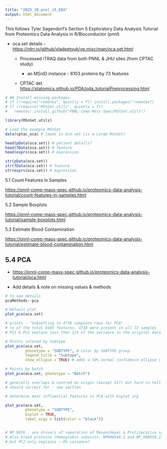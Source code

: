 ```yaml
---
title: "2025_10_pnnl_s5_EDA"
output: html_document
---
```


This follows Tyler Sagendorf's Section 5 Exploratory Data Analysis Tutorial from Proteomics Data Analysis in R/Bioconductor (pnnl)

-   oca.set details - <https://rdrr.io/github/vladpetyuk/vp.misc/man/oca.set.html>

    -   Processed iTRAQ data from both PNNL & JHU sites (from CPTAC study)

        -   an MSnID instance - 8103 proteins by 73 features

    -   CPTAC det <https://statomics.github.io/PDA/pda_tutorialPreprocessing.html>

```r
# ## Install missing packages
# if (!require("remotes", quietly = T)) install.packages("remotes")
# if (!require("MSnSet.utils", quietly = T))
#   remotes::install_github("PNNL-Comp-Mass-Spec/MSnSet.utils")
```

```r
library(MSnSet.utils)
```

```r
# Load the example MSnSet
data(cptac_oca) # loads in oca.set (is a Large MsnSet)
```

```r

head(pData(oca.set)) # patient details?
head(fData(oca.set)) # feature
head(exprs(oca.set)) # expression
```

```r
str(pData(oca.set))
str(fData(oca.set)) # feature
str(exprs(oca.set)) # expression
```

5.1 Count Features in Samples

<https://pnnl-comp-mass-spec.github.io/proteomics-data-analysis-tutorial/count-features-in-samples.html>

5.2 Sample Boxplots

<https://pnnl-comp-mass-spec.github.io/proteomics-data-analysis-tutorial/sample-boxplots.html>

5.3 Estimate Blood Contamination

<https://pnnl-comp-mass-spec.github.io/proteomics-data-analysis-tutorial/estimate-blood-contamination.html>

## 5.4 PCA 

-   <https://pnnl-comp-mass-spec.github.io/proteomics-data-analysis-tutorial/pca.html>

-   Add details & note on missing values & methods

```r
# to see details
pcaMethods::pca
```

```r
# Default plot
plot_pca(oca.set)

# prints - "Subsetting to 4738 complete rows for PCA"
# so of the total 8103 features, 4738 were present in all 73 samples
# PC1 & PC2 explain less than 1/5 of the variance in the original data
```

```r
# Points colored by Subtype
plot_pca(oca.set,
         phenotype = "SUBTYPE", # color by SUBTYPE group
         legend_title = "Subtype",
         show_ellipse = TRUE) # adds a 50% normal confidence ellipse | def TRUE
```

```r
# Points by batch
plot_pca(oca.set, phenotype = "Batch")

# generally overlaps & centred on origin (except X17) but hard to tell batch effect
# should correct for - see section
```

```r
# determine most influential features in PCA with biplot arg

plot_pca(oca.set,
         phenotype = "SUBTYPE",
         biplot = TRUE,
         label_args = list(color = "black"))


# NP_9976.. are druvers of separation of Mesenchmyal & Proliterative samples 
# Also blood proteins (hemoglobin subunits: NP000549.1 and NP_000550.2) drive PC2 sep 
# but PC2 only explains ~ 6% variance?
```

\
